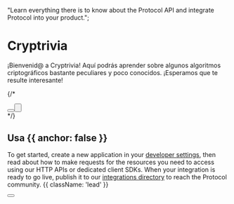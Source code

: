 
  "Learn everything there is to know about the Protocol API and integrate Protocol into your product.";

<HeroPattern />

# Cryptrivia

¡Bienvenid@ a Cryptrivia! Aquí podrás aprender sobre algunos algoritmos criptográficos bastante peculiares y poco conocidos. ¡Esperamos que te resulte interesante!

{/* <div className="not-prose mb-16 mt-6 flex gap-3">
  <Button href="/quickstart" arrow="right" children="Quickstart" />
  <Button href="/sdks" variant="outline" children="Explore SDKs" />
</div> */}

## Usa {{ anchor: false }}

To get started, create a new application in your [developer settings](#), then read about how to make requests for the resources you need to access using our HTTP APIs or dedicated client SDKs. When your integration is ready to go live, publish it to our [integrations directory](#) to reach the Protocol community. {{ className: 'lead' }}

<div className="not-prose">
  <Button
    href="/sdks"
    variant="text"
    arrow="right"
    children="Get your API key"
  />
</div>

<Resources />
